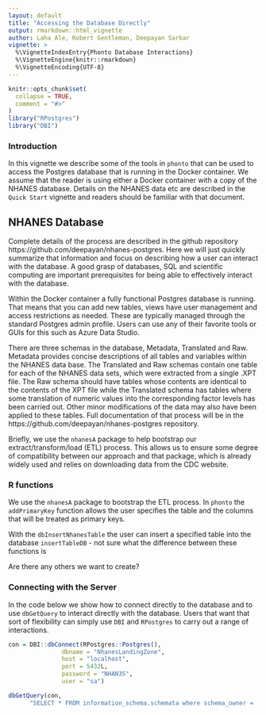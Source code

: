 ```yaml
---
layout: default
title: "Accessing the Database Directly"
output: rmarkdown::html_vignette
author: Laha Ale, Robert Gentleman, Deepayan Sarkar
vignette: >
  %\VignetteIndexEntry{Phonto Database Interactions}
  %\VignetteEngine{knitr::rmarkdown}
  %\VignetteEncoding{UTF-8}
---
```



```r
knitr::opts_chunk$set(
  collapse = TRUE,
  comment = "#>"
)
library("RPostgres")
library("DBI")
```


### Introduction



 In this vignette we describe some of the tools in `phonto` that can be used to access the Postgres database that is running in the Docker container.
 We assume that the reader is using either a Docker container with a copy of the NHANES database.
  Details on the NHANES data etc are described in the `Quick Start` vignette and readers should be familiar with that document.
 
## NHANES Database

Complete details of the process are described in the github repository https://github.com/deepayan/nhanes-postgres. Here we will just quickly summarize that information and focus on describing how a user can interact with the database.
A good grasp of databases, SQL and scientific computing are important prerequisites for being able to effectively interact with the database.

Within the Docker container a fully functional Postgres database is running. That means that you can add new tables, views have user management and access restrictions as needed. These are typically managed through the standard Postgres admin profile.  Users can use any of their favorite tools or GUIs for this such as Azure Data Studio.

There are three schemas in the database, Metadata, Translated and Raw.  Metadata provides concise descriptions of all tables and variables within the NHANES data base.  The Translated and Raw schemas contain one table for each of the NHANES data sets, which were extracted from a single .XPT file.  The Raw schema should have tables whose contents are identical to the contents of the XPT file while the Translated schema has tables where some translation of numeric values into the corresponding factor levels has been carried out.  Other minor modifications of the data may also have been applied to these tables.  Full documentation of that process will be in the https://github.com/deepayan/nhanes-postgres repository.

Briefly, we use the `nhanesA` package to help bootstrap our extract/transform/load (ETL) process.
This allows us to ensure some degree of compatibility between our approach and that package, which is already widely used and relies on downloading data from the CDC website.

### R functions 

We use the `nhanesA` package to bootstrap the ETL process. 
In `phonto` the `addPrimaryKey` function allows the user specifies the table and the columns that will be treated as primary keys.

With the `dbInsertNhanesTable` the user can insert a specified table into the database 
`insertTableDB` - not sure what the difference between these functions is

Are there any others we want to create?


### Connecting with the Server

In the code below we show how to connect directly to the database and to use `dbGetQuery`
to interact directly with the database. Users that want that sort of flexibility can simply use `DBI` and `RPostgres` to carry out a range of interactions.

```r
con = DBI::dbConnect(RPostgres::Postgres(),
               dbname = "NhanesLandingZone",
               host = "localhost",
               port = 5432L,
               password = "NHAN35",
               user = "sa")

dbGetQuery(con,
      "SELECT * FROM information_schema.schemata where schema_owner = 'sa'")

```









